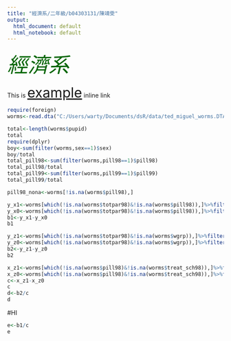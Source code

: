 ```yaml
---
title: "經濟系/二年級/b04303131/陳靖雯"
output:
  html_document: default
  html_notebook: default
---
```

<font size=10 color=darkgreen>*經濟系*</font>
 
 This is <font size=6 >[example](#hi)</font> inline link

```r
require(foreign)
worms<-read.dta("C:/Users/warty/Documents/dsR/data/ted_miguel_worms.DTA")

total<-length(worms$pupid)
total
require(dplyr)
boy<-sum(filter(worms,sex==1)$sex)
boy/total
total_pill98<-sum(filter(worms,pill98==1)$pill98)
total_pill98/total
total_pill99<-sum(filter(worms,pill99==1)$pill99)
total_pill99/total

pill98_nona<-worms[!is.na(worms$pill98),]

y_x1<-worms[which(!is.na(worms$totpar98)&!is.na(worms$pill98)),]%>%filter(pill98==1)%>%summarise(y_x1=sum(totpar98)/nrow(worms))
y_x0<-worms[which(!is.na(worms$totpar98)&!is.na(worms$pill98)),]%>%filter(pill98==0)%>%summarise(y_x0=sum(totpar98)/nrow(worms))
b1<-y_x1-y_x0
b1

y_z1<-worms[which(!is.na(worms$totpar98)&!is.na(worms$wgrp)),]%>%filter(wgrp==1)%>%summarise(y_z1=sum(totpar98)/nrow(worms))
y_z0<-worms[which(!is.na(worms$totpar98)&!is.na(worms$wgrp)),]%>%filter(wgrp==c(2,3))%>%summarise(y_z0=sum(totpar98)/nrow(worms))
b2<-y_z1-y_z0
b2

x_z1<-worms[which(!is.na(worms$pill98)&!is.na(worms$treat_sch98)),]%>%filter(treat_sch98==1)%>%summarise(x_z1=sum(pill98)/nrow(worms))
x_z0<-worms[which(!is.na(worms$pill98)&!is.na(worms$treat_sch98)),]%>%filter(treat_sch98==0)%>%summarise(x_z0=sum(pill98)/nrow(worms))
c<-x_z1-x_z0
c
d<-b2/c
d
```

#HI
```r
e<-b1/c
e
```

 